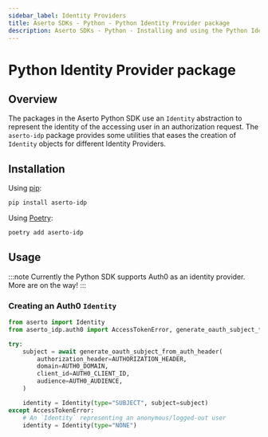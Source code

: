 ```yaml
---
sidebar_label: Identity Providers
title: Aserto SDKs - Python - Python Identity Provider package
description: Aserto SDKs - Python - Installing and using the Python Identity Provider package
---
```


# Python Identity Provider package

## Overview

The packages in the Aserto Python SDK use an `Identity` abstraction to represent the identity of the
accessing user in an authorization request. The `aserto-idp` package provides some utilities that eases
the creation of `Identity` objects for different Identity Providers.

## Installation

Using [pip](https://pip.pypa.io):

```sh
pip install aserto-idp
```

Using [Poetry](https://python-poetry.org):

```sh
poetry add aserto-idp
```

## Usage

:::note
Currently the Python SDK supports Auth0 as an identity provider. More are on the way!
:::

### Creating an Auth0 `Identity`

```py
from aserto import Identity
from aserto_idp.auth0 import AccessTokenError, generate_oauth_subject_from_auth_header

try:
    subject = await generate_oauth_subject_from_auth_header(
        authorization_header=AUTHORIZATION_HEADER,
        domain=AUTH0_DOMAIN,
        client_id=AUTH0_CLIENT_ID,
        audience=AUTH0_AUDIENCE,
    )

    identity = Identity(type="SUBJECT", subject=subject)
except AccessTokenError:
    # An `Identity` representing an anonymous/logged-out user
    identity = Identity(type="NONE")
```

